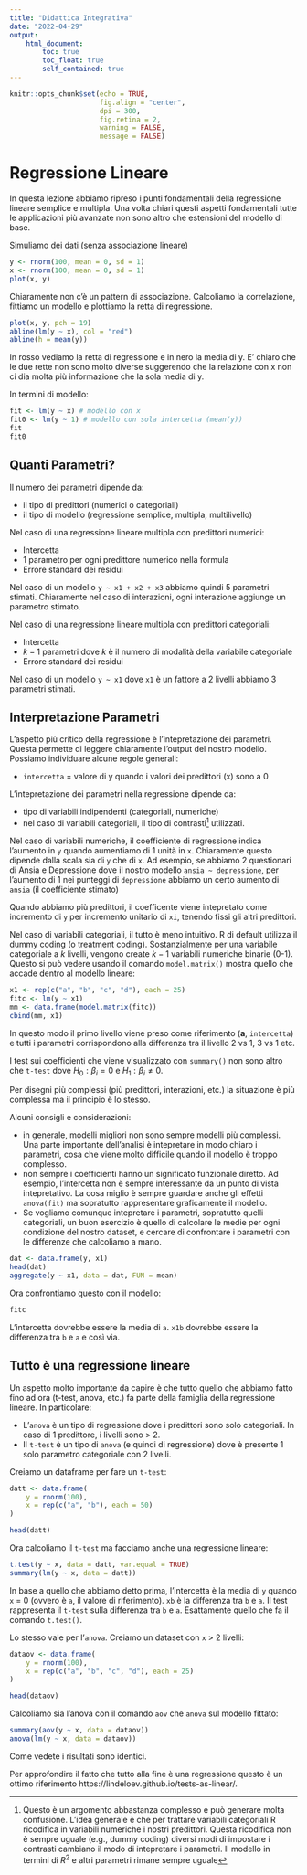 ```yaml
---
title: "Didattica Integrativa"
date: "2022-04-29"
output: 
    html_document:
        toc: true
        toc_float: true
        self_contained: true
---
```


```r
knitr::opts_chunk$set(echo = TRUE,
                      fig.align = "center",
                      dpi = 300,
                      fig.retina = 2,
                      warning = FALSE,
                      message = FALSE)
```

# Regressione Lineare

In questa lezione abbiamo ripreso i punti fondamentali della regressione lineare semplice e multipla. Una volta chiari questi aspetti fondamentali tutte le applicazioni più avanzate non sono altro che estensioni del modello di base.

Simuliamo dei dati (senza associazione lineare)

```r
y <- rnorm(100, mean = 0, sd = 1)
x <- rnorm(100, mean = 0, sd = 1)
plot(x, y)
```

Chiaramente non c'è un pattern di associazione. Calcoliamo la correlazione, fittiamo un modello e plottiamo la retta di regressione.

```r
plot(x, y, pch = 19)
abline(lm(y ~ x), col = "red")
abline(h = mean(y))
```

In rosso vediamo la retta di regressione e in nero la media di y. E' chiaro che le due rette non sono molto diverse suggerendo che la relazione con x non ci dia molta più informazione che la sola media di y.

In termini di modello:

```r
fit <- lm(y ~ x) # modello con x
fit0 <- lm(y ~ 1) # modello con sola intercetta (mean(y))
fit
fit0
```

## Quanti Parametri?

Il numero dei parametri dipende da:

- il tipo di predittori (numerici o categoriali)
- il tipo di modello (regressione semplice, multipla, multilivello)

Nel caso di una regressione lineare multipla con predittori numerici:

- Intercetta
- 1 parametro per ogni predittore numerico nella formula
- Errore standard dei residui

Nel caso di un modello `y ~ x1 + x2 + x3` abbiamo quindi 5 parametri stimati. Chiaramente nel caso di interazioni, ogni interazione aggiunge un parametro stimato.

Nel caso di una regressione lineare multipla con predittori categoriali:

- Intercetta
- $k - 1$ parametri dove $k$ è il numero di modalità della variabile categoriale
- Errore standard dei residui

Nel caso di un modello `y ~ x1` dove `x1` è un fattore a 2 livelli abbiamo 3 parametri stimati.

## Interpretazione Parametri

L'aspetto più critico della regressione è l'intepretazione dei parametri. Questa permette di leggere chiaramente l'output del nostro modello. Possiamo individuare alcune regole generali:

- `intercetta` = valore di y quando i valori dei predittori (x) sono a 0

L'intepretazione dei parametri nella regressione dipende da:

- tipo di variabili indipendenti (categoriali, numeriche)
- nel caso di variabili categoriali, il tipo di contrasti^[Questo è un argomento abbastanza complesso e può generare molta confusione. L'idea generale è che per trattare variabili categoriali R ricodifica in variabili numeriche i nostri predittori. Questa ricodifica non è sempre uguale (e.g., dummy coding) diversi modi di impostare i contrasti cambiano il modo di intepretare i parametri. Il modello in termini di $R^2$ e altri parametri rimane sempre uguale] utilizzati.

Nel caso di variabili numeriche, il coefficiente di regressione indica l'aumento in `y` quando aumentiamo di 1 unità in `x`. Chiaramente questo dipende dalla scala sia di `y` che di `x`. Ad esempio, se abbiamo 2 questionari di Ansia e Depressione dove il nostro modello `ansia ~ depressione`, per l'aumento di 1 nei punteggi di `depressione` abbiamo un certo aumento di `ansia` (il coefficiente stimato)

Quando abbiamo più predittori, il coefficente viene intepretato come incremento di `y` per incremento unitario di `xi`, tenendo fissi gli altri predittori.

Nel caso di variabili categoriali, il tutto è meno intuitivo. R di default utilizza il dummy coding (o treatment coding). Sostanzialmente per una variabile categoriale a $k$ livelli, vengono create $k - 1$ variabili numeriche binarie (0-1). Questo si può vedere usando il comando `model.matrix()` mostra quello che accade dentro al modello lineare:

```r
x1 <- rep(c("a", "b", "c", "d"), each = 25)
fitc <- lm(y ~ x1) 
mm <- data.frame(model.matrix(fitc))
cbind(mm, x1)
```

In questo modo il primo livello viene preso come riferimento (**a**, `intercetta`) e tutti i parametri corrispondono alla differenza tra il livello 2 vs 1, 3 vs 1 etc.

I test sui coefficienti che viene visualizzato con `summary()` non sono altro che `t-test` dove $H_0: \beta_i = 0$ e $H_1: \beta_i \neq 0$.

Per disegni più complessi (più predittori, interazioni, etc.) la situazione è più complessa ma il principio è lo stesso.

Alcuni consigli e considerazioni:

- in generale, modelli migliori non sono sempre modelli più complessi. Una parte importante dell'analisi è intepretare in modo chiaro i parametri, cosa che viene molto difficile quando il modello è troppo complesso.
- non sempre i coefficienti hanno un significato funzionale diretto. Ad esempio, l'intercetta non è sempre interessante da un punto di vista intepretativo. La cosa miglio è sempre guardare anche gli effetti `anova(fit)` ma sopratutto rappresentare graficamente il modello.
- Se vogliamo comunque intepretare i parametri, sopratutto quelli categoriali, un buon esercizio è quello di calcolare le medie per ogni condizione del nostro dataset, e cercare di confrontare i parametri con le differenze che calcoliamo a mano.

```r
dat <- data.frame(y, x1)
head(dat)
aggregate(y ~ x1, data = dat, FUN = mean)
```

Ora confrontiamo questo con il modello:

```r
fitc
```

L'intercetta dovrebbe essere la media di `a`. `x1b` dovrebbe essere la differenza tra `b` e `a` e così via.

## Tutto è una regressione lineare

Un aspetto molto importante da capire è che tutto quello che abbiamo fatto fino ad ora (t-test, anova, etc.) fa parte della famiglia della regressione lineare. In particolare:

- L'`anova` è un tipo di regressione dove i predittori sono solo categoriali. In caso di 1 predittore, i livelli sono > 2.
- Il `t-test` è un tipo di `anova` (e quindi di regressione) dove è presente 1 solo parametro categoriale con 2 livelli.

Creiamo un dataframe per fare un `t-test`:

```r
datt <- data.frame(
    y = rnorm(100),
    x = rep(c("a", "b"), each = 50)
)

head(datt)
```

Ora calcoliamo il `t-test` ma facciamo anche una regressione lineare:

```r
t.test(y ~ x, data = datt, var.equal = TRUE)
summary(lm(y ~ x, data = datt))
```
In base a quello che abbiamo detto prima, l'intercetta è la media di `y` quando `x` = 0 (ovvero è `a`, il valore di riferimento). `xb` è la differenza tra `b` e `a`. Il test rappresenta il `t-test` sulla differenza tra `b` e `a`. Esattamente quello che fa il comando `t.test()`.

Lo stesso vale per l'`anova`. Creiamo un dataset con `x` > 2 livelli:

```r
dataov <- data.frame(
    y = rnorm(100),
    x = rep(c("a", "b", "c", "d"), each = 25)
)

head(dataov)
```

Calcoliamo sia l'anova con il comando `aov` che `anova` sul modello fittato:

```r
summary(aov(y ~ x, data = dataov))
anova(lm(y ~ x, data = dataov))
```

Come vedete i risultati sono identici.

Per approfondire il fatto che tutto alla fine è una regressione questo è un ottimo riferimento https://lindeloev.github.io/tests-as-linear/.
